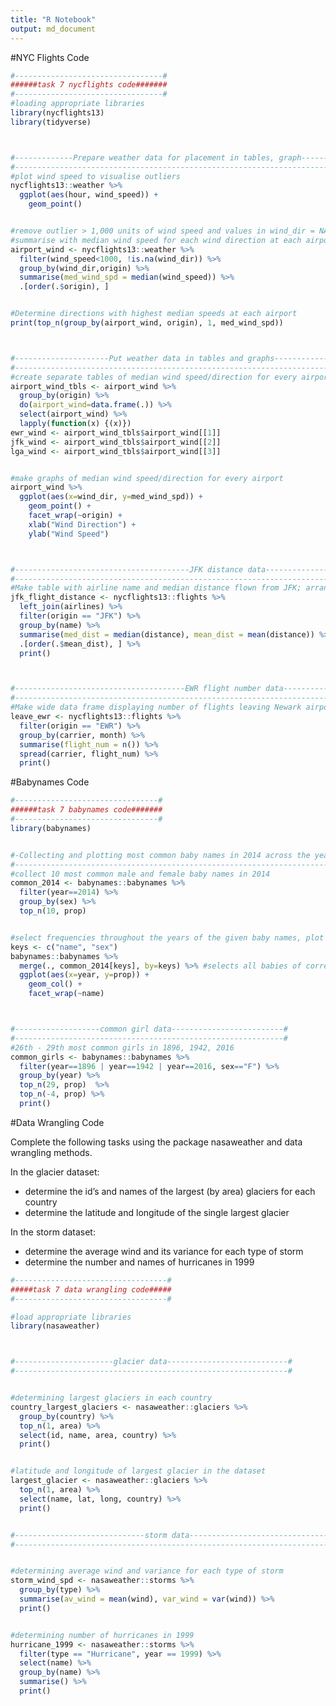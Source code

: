 ```yaml
---
title: "R Notebook"
output: md_document
---
```

#NYC Flights Code
```r
#---------------------------------#
######task 7 nycflights code#######
#---------------------------------#
#loading appropriate libraries
library(nycflights13)
library(tidyverse)



#-------------Prepare weather data for placement in tables, graph---------------#
#-------------------------------------------------------------------------------#
#plot wind speed to visualise outliers
nycflights13::weather %>%
  ggplot(aes(hour, wind_speed)) +
    geom_point()


#remove outlier > 1,000 units of wind speed and values in wind_dir = NA
#summarise with median wind speed for each wind direction at each airport
airport_wind <- nycflights13::weather %>%
  filter(wind_speed<1000, !is.na(wind_dir)) %>%
  group_by(wind_dir,origin) %>%
  summarise(med_wind_spd = median(wind_speed)) %>%
  .[order(.$origin), ]


#Determine directions with highest median speeds at each airport
print(top_n(group_by(airport_wind, origin), 1, med_wind_spd))



#---------------------Put weather data in tables and graphs-----------------------#
#---------------------------------------------------------------------------------#
#create separate tables of median wind speed/direction for every airport
airport_wind_tbls <- airport_wind %>%
  group_by(origin) %>%
  do(airport_wind=data.frame(.)) %>%
  select(airport_wind) %>%
  lapply(function(x) {(x)})
ewr_wind <- airport_wind_tbls$airport_wind[[1]]
jfk_wind <- airport_wind_tbls$airport_wind[[2]]
lga_wind <- airport_wind_tbls$airport_wind[[3]]


#make graphs of median wind speed/direction for every airport
airport_wind %>%
  ggplot(aes(x=wind_dir, y=med_wind_spd)) +
    geom_point() +
    facet_wrap(~origin) +
    xlab("Wind Direction") +
    ylab("Wind Speed")



#---------------------------------------JFK distance data---------------------------------------------------#
#-----------------------------------------------------------------------------------------------------------#
#Make table with airline name and median distance flown from JFK; arrange in order of decreasing mean flight distance
jfk_flight_distance <- nycflights13::flights %>%
  left_join(airlines) %>%
  filter(origin == "JFK") %>%
  group_by(name) %>%
  summarise(med_dist = median(distance), mean_dist = mean(distance)) %>%
  .[order(.$mean_dist), ] %>%
  print()



#--------------------------------------EWR flight number data---------------------------------------------#
#---------------------------------------------------------------------------------------------------------#
#Make wide data frame displaying number of flights leaving Newark airport each month from each airline
leave_ewr <- nycflights13::flights %>%
  filter(origin == "EWR") %>%
  group_by(carrier, month) %>%
  summarise(flight_num = n()) %>%
  spread(carrier, flight_num) %>%
  print()

```
#Babynames Code

```r
#--------------------------------#
######task 7 babynames code#######
#--------------------------------#
library(babynames)


#-Collecting and plotting most common baby names in 2014 across the years-#
#-------------------------------------------------------------------------#
#collect 10 most common male and female baby names in 2014 
common_2014 <- babynames::babynames %>%
  filter(year==2014) %>%
  group_by(sex) %>%
  top_n(10, prop)


#select frequencies throughout the years of the given baby names, plot
keys <- c("name", "sex")
babynames::babynames %>%
  merge(., common_2014[keys], by=keys) %>% #selects all babies of correct sex and name
  ggplot(aes(x=year, y=prop)) +
    geom_col() +
    facet_wrap(~name)



#-------------------common girl data-------------------------#
#------------------------------------------------------------#
#26th - 29th most common girls in 1896, 1942, 2016
common_girls <- babynames::babynames %>%
  filter(year==1896 | year==1942 | year==2016, sex=="F") %>%
  group_by(year) %>%
  top_n(29, prop)  %>%
  top_n(-4, prop) %>%
  print()
```

#Data Wrangling Code

Complete the following tasks using the package nasaweather and data wrangling methods.

In the glacier dataset:

* determine the id's and names of the largest (by area) glaciers for each country
* determine the latitude and longitude of the single largest glacier

In the storm dataset:

* determine the average wind and its variance for each type of storm
* determine the number and names of hurricanes in 1999



```r
#----------------------------------#
#####task 7 data wrangling code#####
#----------------------------------#

#load appropriate libraries
library(nasaweather)



#----------------------glacier data---------------------------#
#-------------------------------------------------------------#


#determining largest glaciers in each country
country_largest_glaciers <- nasaweather::glaciers %>%
  group_by(country) %>%
  top_n(1, area) %>%
  select(id, name, area, country) %>%
  print()


#latitude and longitude of largest glacier in the dataset
largest_glacier <- nasaweather::glaciers %>%
  top_n(1, area) %>%
  select(name, lat, long, country) %>%
  print()


#-----------------------------storm data--------------------------------#
#-----------------------------------------------------------------------#


#determining average wind and variance for each type of storm
storm_wind_spd <- nasaweather::storms %>%
  group_by(type) %>%
  summarise(av_wind = mean(wind), var_wind = var(wind)) %>%
  print()


#determining number of hurricanes in 1999
hurricane_1999 <- nasaweather::storms %>%
  filter(type == "Hurricane", year == 1999) %>%
  select(name) %>%
  group_by(name) %>%
  summarise() %>%
  print()
```


